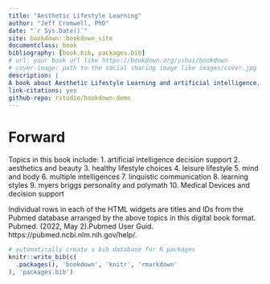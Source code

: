```yaml
--- 
title: "Aesthetic Lifestyle Learning"
author: "Jeff Cromwell, PhD"
date: "`r Sys.Date()`"
site: bookdown::bookdown_site
documentclass: book
bibliography: [book.bib, packages.bib]
# url: your book url like https://bookdown.org/yihui/bookdown
# cover-image: path to the social sharing image like images/cover.jpg
description: |
A book about Aesthetic Lifestyle Learning and artificial intelligence.:
link-citations: yes
github-repo: rstudio/bookdown-demo
---
```


# Forward

Topics in this book include:
1. artificial intelligence decision support
2. aesthetics and beauty
3. healthy lifestyle choices
4. leisure lifestyle
5. mind and body
6. multiple intelligences
7. linquistic communication
8. learning styles
9. myers briggs personality and  polymath
10. Medical Devices and decision support

Individual rows in each of the HTML widgets are titles and IDs from the Pubmed database arranged by the above topics in this digital book format. Pubmed. (2022, May 2).Pubmed User Guid. https://pubmed.ncbi.nlm.nih.gov/help/.



```r
# automatically create a bib database for R packages
knitr::write_bib(c(
  .packages(), 'bookdown', 'knitr', 'rmarkdown'
), 'packages.bib')
```
